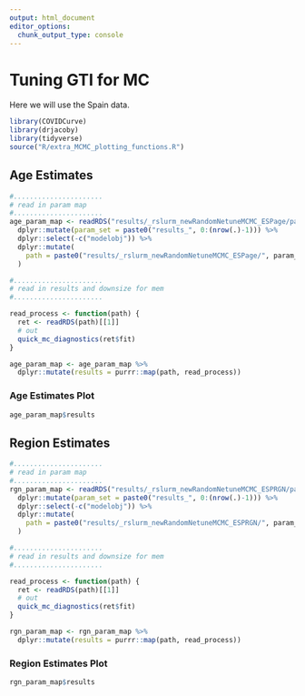 ```yaml
---
output: html_document
editor_options: 
  chunk_output_type: console
---
```


# Tuning GTI for MC
Here we will use the Spain data. 
```r
library(COVIDCurve)
library(drjacoby)
library(tidyverse)
source("R/extra_MCMC_plotting_functions.R")
```

## Age Estimates 
```r
#...................... 
# read in param map
#......................
age_param_map <- readRDS("results/_rslurm_newRandomNetuneMCMC_ESPage/params.RDS") %>% 
  dplyr::mutate(param_set = paste0("results_", 0:(nrow(.)-1))) %>% 
  dplyr::select(-c("modelobj")) %>% 
  dplyr::mutate(
    path = paste0("results/_rslurm_newRandomNetuneMCMC_ESPage/", param_set, ".RDS")
  )

#...................... 
# read in results and downsize for mem
#......................

read_process <- function(path) {
  ret <- readRDS(path)[[1]]
  # out
  quick_mc_diagnostics(ret$fit)
}

age_param_map <- age_param_map %>% 
  dplyr::mutate(results = purrr::map(path, read_process))


```

### Age Estimates Plot
```r
age_param_map$results
```


## Region Estimates 
```r
#...................... 
# read in param map
#......................
rgn_param_map <- readRDS("results/_rslurm_newRandomNetuneMCMC_ESPRGN/params.RDS") %>% 
  dplyr::mutate(param_set = paste0("results_", 0:(nrow(.)-1))) %>% 
  dplyr::select(-c("modelobj")) %>% 
  dplyr::mutate(
    path = paste0("results/_rslurm_newRandomNetuneMCMC_ESPRGN/", param_set, ".RDS")
  )

#...................... 
# read in results and downsize for mem
#......................

read_process <- function(path) {
  ret <- readRDS(path)[[1]]
  # out
  quick_mc_diagnostics(ret$fit)
}

rgn_param_map <- rgn_param_map %>% 
  dplyr::mutate(results = purrr::map(path, read_process))


```

### Region Estimates Plot
```r
rgn_param_map$results
```


